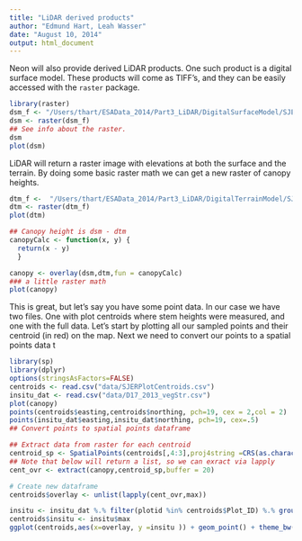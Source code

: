 ```yaml
---
title: "LiDAR derived products"
author: "Edmund Hart, Leah Wasser"
date: "August 10, 2014"
output: html_document
---
```


Neon will also provide derived LiDAR products. One such product is a digital surface model.  These products will come as TIFF's, and they can be easily accessed with the `raster` package.


```r
library(raster)
dsm_f <- "/Users/thart/ESAData_2014/Part3_LiDAR/DigitalSurfaceModel/SJER2013_DSM.tif"
dsm <- raster(dsm_f)
## See info about the raster.
dsm
plot(dsm)
```

LiDAR will return a raster image with elevations at both the surface and the terrain.  By doing some basic raster math we can get a new raster of canopy heights.

```r
dtm_f <-  "/Users/thart/ESAData_2014/Part3_LiDAR/DigitalTerrainModel/SJER2013_DTM.tif"
dtm <- raster(dtm_f)
plot(dtm)

## Canopy height is dsm - dtm
canopyCalc <- function(x, y) {
  return(x - y)
  }

canopy <- overlay(dsm,dtm,fun = canopyCalc)
### a little raster math
plot(canopy)
```

This is great, but let's say you have some point data.  In our case we have two files.  One with plot centroids where stem heights were measured, and one with the full data. Let's start by plotting all our sampled points and their centroid (in red) on the map.  Next we need to convert our points to a spatial points data t

```r
library(sp)
library(dplyr)
options(stringsAsFactors=FALSE)
centroids <- read.csv("data/SJERPlotCentroids.csv")
insitu_dat <- read.csv("data/D17_2013_vegStr.csv")
plot(canopy)
points(centroids$easting,centroids$northing, pch=19, cex = 2,col = 2)
points(insitu_dat$easting,insitu_dat$northing, pch=19, cex=.5)
## Convert points to spatial points dataframe

## Extract data from raster for each centroid
centroid_sp <- SpatialPoints(centroids[,4:3],proj4string =CRS(as.character(canopy@crs)) )
## Note that below will return a list, so we can exract via lapply
cent_ovr <- extract(canopy,centroid_sp,buffer = 20)

# Create new dataframe
centroids$overlay <- unlist(lapply(cent_ovr,max))

insitu <- insitu_dat %.% filter(plotid %in% centroids$Plot_ID) %.% group_by(plotid) %.% summarise(quant = quantile(stemheight,.95), max = max(stemheight))
centroids$insitu <- insitu$max
ggplot(centroids,aes(x=overlay, y =insitu )) + geom_point() + theme_bw() + ylab("Maximum measured height") + xlab("Maximum LiDAR pixel")+geom_abline(intercept = 0, slope=1)+xlim(0, max(centroids[,6:7])) + ylim(0,max(centroids[,6:7]))
```



